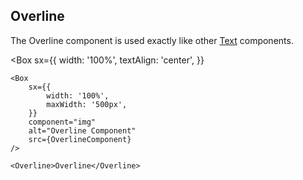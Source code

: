 
## Overline

The Overline component is used exactly like other [Text](https://callstack.github.io/react-native-paper/docs/components/Text/) components.

<Box
    sx={{
        width: '100%',
        textAlign: 'center',
    }}
>
    <Box
        sx={{
            width: '100%',
            maxWidth: '500px',
        }}
        component="img"
        alt="Overline Component"
        src={OverlineComponent}
    />
</Box>

```
<Overline>Overline</Overline>
```
